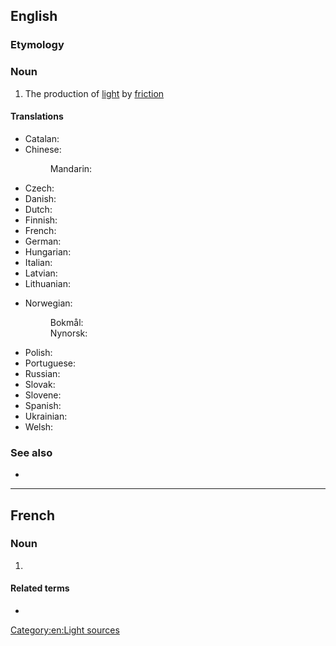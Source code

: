 ==English==

===Etymology===
{{prefix|en|tribo|luminescence}}

===Noun===
{{wikipedia}}
{{en-noun|-}}

# The production of [[light]] by [[friction]]

====Translations====
{{trans-top|production of light}}
* Catalan: {{t|ca|triboluminiscència|f}}
* Chinese:
*: Mandarin: {{t|cmn|摩擦発光|tr=masatsuhakkō}}
* Czech: {{t|cs|triboluminiscence|f}}
* Danish: {{t|da|triboluminescens|c}}
* Dutch: {{t|nl|triboluminescentie|f}}
* Finnish: {{t|fi|triboluminesenssi}}
* French: {{t+|fr|triboluminescence|f}}
* German: {{t|de|Tribolumineszenz|f}}
* Hungarian: {{t|hu|tribolumineszcencia}}
* Italian: {{t|it|triboluminescenza|f}}
* Latvian: {{t|lv|triboluminiscence|f}}
* Lithuanian: {{t|lt|triboluminescencija|f}}
{{trans-mid}}
* Norwegian:
*: Bokmål: {{t|nb|triboluminescens|m}}
*: Nynorsk: {{t|nn|triboluminescens|m}}
* Polish: {{t|pl|tryboluminescencja|f}}
* Portuguese: {{t+|pt|triboluminescência|f}}
* Russian: {{t+|ru|триболюминесце́нция|f}}
* Slovak: {{t|sk|triboluminiscencia|f}}
* Slovene: {{t|sl|triboluminiscenca|f}}
* Spanish: {{t|es|triboluminiscencia|f}}
* Ukrainian: {{t|uk|триболюмінесценція|f}}
* Welsh: {{t|cy|tribo-oleuedd|f}}
{{trans-bottom}}

===See also===
* {{l|en|piezoluminescence}}

[[Category:en:Light sources]]

----

==French==

===Noun===
{{fr-noun|f}}

# {{lb|fr|physics}} {{l|en|triboluminescence}}

====Related terms====
* {{l|fr|triboluminescent}}